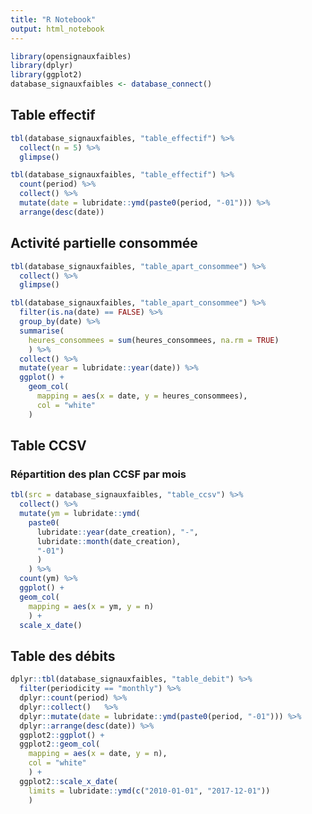 ```yaml
---
title: "R Notebook"
output: html_notebook
---
```


```r
library(opensignauxfaibles)
library(dplyr)
library(ggplot2)
database_signauxfaibles <- database_connect()
```

## Table effectif

```r
tbl(database_signauxfaibles, "table_effectif") %>%
  collect(n = 5) %>%
  glimpse()
```

```r
tbl(database_signauxfaibles, "table_effectif") %>%
  count(period) %>%
  collect() %>%
  mutate(date = lubridate::ymd(paste0(period, "-01"))) %>%
  arrange(desc(date))
```

## Activité partielle consommée

```r
tbl(database_signauxfaibles, "table_apart_consommee") %>%
  collect() %>% 
  glimpse()
```

```r
tbl(database_signauxfaibles, "table_apart_consommee") %>%
  filter(is.na(date) == FALSE) %>%
  group_by(date) %>% 
  summarise(
    heures_consommees = sum(heures_consommees, na.rm = TRUE)
    ) %>%
  collect() %>%
  mutate(year = lubridate::year(date)) %>%
  ggplot() + 
    geom_col(
      mapping = aes(x = date, y = heures_consommees), 
      col = "white"
    ) 
```


## Table CCSV

### Répartition des plan CCSF par mois

```r
tbl(src = database_signauxfaibles, "table_ccsv") %>%
  collect() %>%
  mutate(ym = lubridate::ymd(
    paste0(
      lubridate::year(date_creation), "-",
      lubridate::month(date_creation),
      "-01")
      )
    ) %>%
  count(ym) %>%
  ggplot() +
  geom_col(
    mapping = aes(x = ym, y = n)
    ) +
  scale_x_date()
```

## Table des débits

```r
dplyr::tbl(database_signauxfaibles, "table_debit") %>%
  filter(periodicity == "monthly") %>%
  dplyr::count(period) %>%
  dplyr::collect()   %>%
  dplyr::mutate(date = lubridate::ymd(paste0(period, "-01"))) %>%
  dplyr::arrange(desc(date)) %>%
  ggplot2::ggplot() +
  ggplot2::geom_col(
    mapping = aes(x = date, y = n),
    col = "white"
    ) +
  ggplot2::scale_x_date(
    limits = lubridate::ymd(c("2010-01-01", "2017-12-01"))
    )
```

